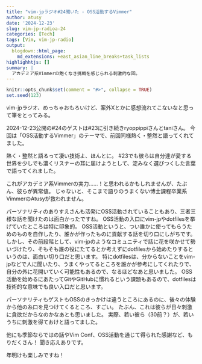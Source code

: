 ```yaml
---
title: "vim-jpラジオ#24聞いた - OSS活動するVimmer"
author: atusy
date: '2024-12-23'
slug: vim-jp-radioa-24
categories: [Tech]
tags: [Vim, vim-jp-radio]
output:
  blogdown::html_page:
    md_extensions: +east_asian_line_breaks+task_lists
highlighhtjs: []
summary: |
  アカデミア系Vimmerの飽くなき挑戦を感じられる刺激的な回。
---
```


```r
knitr::opts_chunk$set(comment = "#>", collapse = TRUE)
set.seed(123)
```

vim-jpラジオ、めっちゃおもろいけど、案外Xとかに感想流れてこないなと思って筆をとってみる。

2024-12-23公開の#24のゲストは#23に引き続きryoppippiさんとtaniさん。
今回は「OSS活動するVimmer」のテーマで、前回同様熱く・整然と語ってくれてました。

熱く・整然と語るって凄い技術よ、ほんとに。
\#23でも彼らは自分達が愛する世界を少しでも濃くリスナーの耳に届けようとして、淀みなく選びつくした言葉で語ってくれました。

これがアカデミア系Vimmerの実力……！と思われるかもしれませんが、たぶん、彼らが異常値。
じゃないと、そこまで語りのうまくない博士課程卒業系VimmerのAtusyが救われません。

パーソナリティのありすえさんも活発にOSS活動されていることもあり、三者三様な話を聞けたのは面白かったですね。
OSS活動の入口にvim-jpやdotfilesを挙げていたところは特に印象的。
OSS活動というと、つい誰かに使ってもらうためのものを自作したり、誰かが作ったものに貢献する話を切り口にしがちです。
しかし、その前段階として、vim-jpのようなコミュニティで話に花を咲かせて勢いづけたり、そもそも誰の役にたてるとか考えずにdotfilesから始めたりするというのは、面白い切り口だと思います。
特にdotfilesは、分からないことをvim-jpなどで人に聞いたり、うまくやってるところを誰かが参考にしてくれたりで、自分の外に花開いていく可能性もあるので、なるほどなあと思いました。
OSS活動を始めるにあたってGitやGitHubに慣れるという課題もあるので、dotfilesは技術的な意味でも良い入口だと思います。

パーソナリティもゲストもOSSのきっかけは違うところにあるのに、後々の体験から他の糸口を見つけてくるところ、すごい。
たぶん、これは彼らが日々刺激に貪欲だからなのかなあとも思いました。
実際、若い彼ら（30前？）が、若いうちに刺激を得ておけと語ってました。

他にも季節ならではの話やVim Conf、OSS活動を通じて得られた感謝など、もりだくさん！
聞き応えありです。

年明けも楽しみですね！

